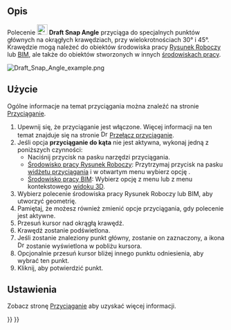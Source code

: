 <languages/>

{{Docnav/pl
|[[Draft_Snap_Center/pl|Przyciągnij do środka]]
|[[Draft_Snap_Intersection/pl|Przyciągnij do punktu przecięcia]]
|[[Draft_Workbench/pl|środowisko pracy Rysunek Roboczy]]
|IconL=Draft_Snap_Center.svg
|IconR=Draft_Snap_Intersection.svg
|IconC=Workbench_Draft.svg
}}

{{GuiCommand/pl
|Name=Draft Snap Angle
|Name/pl=Rysunek Roboczy: Przyciągnij do kąta
|MenuLocation=Przyciąganie → Przyciągnij do kąta 
|Workbenches=[[Draft_Workbench/pl|Rysunek Roboczy]], [[BIM_Workbench/pl|BIM]]
|SeeAlso=[[Draft_Snap/pl|Przyciąganie]], [[Draft_Snap_Lock/pl|Przełącz przyciąganie]]
}}

<span id="Description"></span>
==Opis==

Polecenie [[Image:Draft_Snap_Angle.svg|24px]] '''Draft Snap Angle''' przyciąga do specjalnych punktów głównych na okrągłych krawędziach, przy wielokrotnościach 30° i 45°. Krawędzie mogą należeć do obiektów środowiska pracy [[Draft_Workbench/pl|Rysunek Roboczy]] lub [[BIM_Workbench/pl|BIM]], ale także do obiektów stworzonych w innych [[Workbenches/pl|środowiskach pracy]].

[[Image:Draft_Snap_Angle_example.png]]
{{Caption|Przyciąganie drugiego punktu linii do punktu -30° na okrągłej krawędzi. Małe okręgi w kolorze magenta wskazują wszystkie dostępne specjalne punkty bazowe.}}

<span id="Usage"></span>
==Użycie==

Ogólne informacje na temat przyciągania można znaleźć na stronie [[Draft_Snap/pl|Przyciąganie]].

# Upewnij się, że przyciąganie jest włączone. Więcej informacji na ten temat znajduje się na stronie [[Image:Draft_Snap_Lock.svg|16px]] [[Draft_Snap_Lock/pl|Przełącz przyciąganie]].
# Jeśli opcja '''przyciąganie do kąta''' nie jest aktywna, wykonaj jedną z poniższych czynności:
#* Naciśnij przycisk {{Button|[[Image:Draft_Snap_Angle.svg|16px]] [[Draft_Snap_Angle/pl|Przyciągnij do kąta]]}} na pasku narzędzi przyciągania.
#* [[Draft_Workbench/pl|Środowisko pracy Rysunek Roboczy]]: Przytrzymaj przycisk {{Button|[[Image:Draft_Snap_Lock.svg|x16px]][[Image:Toolbar_flyout_arrow.svg|x16px]]}} na pasku [[Draft_snap_widget/pl|widżetu przyciągania]] i w otwartym menu wybierz opcję {{MenuCommand|[[Image:Draft_Snap_Angle.svg|16px]] Przyciągnij do kąta}}.
#* [[BIM_Workbench/pl|Środowisko pracy BIM]]: Wybierz opcję {{MenuCommand|Przyciąganie → [[Image:Draft_Snap_Angle.svg|16px]] Przyciągnij do kąta}} z menu lub z menu kontekstowego [[3D_view/pl|widoku 3D]].
# Wybierz polecenie środowiska pracy Rysunek Roboczy lub BIM, aby utworzyć geometrię.
# Pamiętaj, że możesz również zmienić opcje przyciągania, gdy polecenie jest aktywne.
# Przesuń kursor nad okrągłą krawędź.
# Krawędź zostanie podświetlona.
# Jeśli zostanie znaleziony punkt główny, zostanie on zaznaczony, a ikona [[Image:Draft_Snap_Angle.svg|16px]] zostanie wyświetlona w pobliżu kursora.
# Opcjonalnie przesuń kursor bliżej innego punktu odniesienia, aby wybrać ten punkt.
# Kliknij, aby potwierdzić punkt.

<span id="Preferences"></span>
==Ustawienia==

Zobacz stronę [[Draft_Snap/pl#Ustawienia|Przyciąganie]] aby uzyskać więcej informacji.


{{Docnav/pl
|[[Draft_Snap_Center/pl|Przyciągnij do środka]]
|[[Draft_Snap_Intersection/pl|Przyciągnij do punktu przecięcia]]
|[[Draft_Workbench/pl|środowisko pracy Rysunek Roboczy]]
|IconL=Draft_Snap_Center.svg
|IconR=Draft_Snap_Intersection.svg
|IconC=Workbench_Draft.svg
}}

{{Draft Tools navi{{#translation:}}}}
{{Userdocnavi{{#translation:}}}}